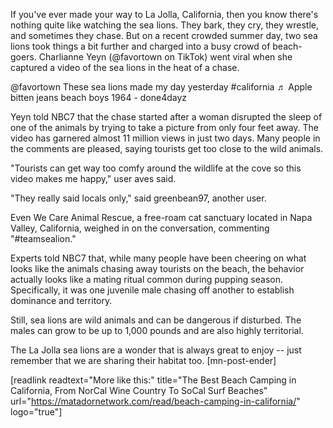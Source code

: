 If you've ever made your way to La Jolla, California, then you know there's nothing quite like watching the sea lions. They bark, they cry, they wrestle, and sometimes they chase. But on a recent crowded summer day, two sea lions took things a bit further and charged into a busy crowd of beach-goers. Charlianne Yeyn (@favortown on TikTok) went viral when she captured a video of the sea lions in the heat of a chase.
 
  @favortown These sea lions made my day yesterday #california ♬ Apple bitten jeans beach boys 1964 - done4dayz   

Yeyn told NBC7 that the chase started after a woman disrupted the sleep of one of the animals by trying to take a picture from only four feet away. The video has garnered almost 11 million views in just two days. Many people in the comments are pleased, saying tourists get too close to the wild animals.

"Tourists can get way too comfy around the wildlife at the cove so this video makes me happy," user aves said. 

"They really said locals only," said greenbean97, another user.

Even We Care Animal Rescue, a free-roam cat sanctuary located in Napa Valley, California, weighed in on the conversation, commenting "#teamsealion."

Experts told NBC7 that, while many people have been cheering on what looks like the animals chasing away tourists on the beach, the behavior actually looks like a mating ritual common during pupping season. Specifically, it was one juvenile male chasing off another to establish dominance and territory.

Still, sea lions are wild animals and can be dangerous if disturbed. The males can grow to be up to 1,000 pounds and are also highly territorial.

The La Jolla sea lions are a wonder that is always great to enjoy -- just remember that we are sharing their habitat too. [mn-post-ender]

[readlink readtext="More like this:" title="The Best Beach Camping in California, From NorCal Wine Country To SoCal Surf Beaches"  url="https://matadornetwork.com/read/beach-camping-in-california/" logo="true"]